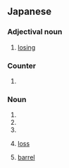 ==Japanese==

===Adjectival noun===
{{ja-adj|infl=na}}

# {{ja-def|損}} [[losing]]

===Counter===
{{ja-pos|counter}}

# {{ja-def|尊}}

===Noun===
{{ja-noun}}

# {{ja-def|孫}}
# {{ja-def|尊}}
# {{ja-def|巽}}
# {{ja-def|損}} [[loss]]
# {{ja-def|樽}} [[barrel]]